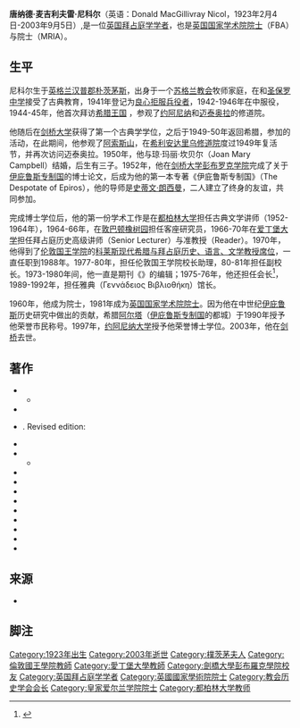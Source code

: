 {{Refimprove|time=2021-03-25T04:12:10+00:00}}
{{Infobox person
| name          = 唐纳德·麦吉利夫雷·尼科尔<br/>Donald MacGillivray Nicol
| birth_date    = 1923年2月4日
| birth_place   = [[英格兰|英格兰]][[漢普郡|汉普郡]][[朴茨茅斯|朴茨茅斯]]
| death_date    = 2003年9月5日（80岁）
| death_place   = 英格兰剑桥郡[[劍橋|剑桥]]
| nationality   = [[英国|英国]]
| education     = {{link-en|国王爱德华八世学校 (谢菲尔德)|King Edward VII School (Sheffield)|国王爱德华八世学校}} <br /> [[伦敦圣保罗中学|圣保罗中学]]
| occupation    = [[拜占庭學|拜占庭学学者]]
}}

'''唐纳德·麦吉利夫雷·尼科尔'''（英语：Donald MacGillivray Nicol，1923年2月4日-2003年9月5日）,是一位[[英国|英国]][[拜占庭學|拜占庭学学者]]，也是[[英國國家學術院|英国国家学术院院士]]（FBA）与{{link-en|皇家爱尔兰学院|Royal Irish Academy}}院士（MRIA）。

== 生平 ==
尼科尔生于[[英格兰|英格兰]][[漢普郡|汉普郡]][[朴茨茅斯|朴茨茅斯]]，出身于一个[[蘇格蘭教會|苏格兰教会]]牧师家庭，在{{link-en|国王爱德华八世学校 (谢菲尔德)|King Edward VII School (Sheffield)|国王爱德华八世学校}}和[[伦敦圣保罗中学|圣保罗中学]]接受了古典教育，1941年登记为[[良心拒服兵役者|良心拒服兵役者]]，1942-1946年在{{link-en|伙伴救援单位|Friends' Ambulance Unit}}中服役，1944-45年，他首次拜访[[希臘王國|希腊王国]] ，参观了[[约阿尼纳|约阿尼纳]]和[[迈泰奥拉|迈泰奥拉]]的修道院。

他随后在[[剑桥大学|剑桥大学]]获得了第一个古典学学位，之后于1949-50年返回希腊，参加{{link-en|雅典英国学会|British School at Athens}}的活动，在此期间，他参观了[[阿索斯山|阿索斯山]]，在[[希利安达里乌修道院|希利安达里乌修道院]]度过1949年复活节，并再次访问迈泰奥拉。1950年，他与琼·玛丽·坎贝尔（Joan Mary Campbell）结婚，后生有三子。1952年，他在[[剑桥大学彭布罗克学院|剑桥大学彭布罗克学院]]完成了关于[[伊庇魯斯專制國|伊庇鲁斯专制国]]的博士论文，后成为他的第一本专著《伊庇鲁斯专制国》（The Despotate of Epiros），他的导师是[[史蒂文·朗西曼|史蒂文·朗西曼]]，二人建立了终身的友谊，共同参加{{link-en|伦敦雅典娜俱乐部|Athenaeum Club, London}}。

完成博士学位后，他的第一份学术工作是在[[都柏林大学_(爱尔兰国立大学)|都柏林大学]]担任古典文学讲师（1952-1964年），1964-66年，在[[敦巴頓橡樹園|敦巴顿橡树园]]担任客座研究员，1966-70年在[[爱丁堡大学|爱丁堡大学]]担任拜占庭历史高级讲师（Senior Lecturer）与准教授（Reader）。1970年，他得到了[[伦敦国王学院|伦敦国王学院]]的[[科莱斯现代希腊与拜占庭历史、语言、文学教授席位|科莱斯现代希腊与拜占庭历史、语言、文学教授席位]]，一直任职到1988年。1977-80年，担任伦敦国王学院校长助理，80-81年担任副校长。1973-1980年间，他一直是期刊《{{link-en|拜占庭与现代希腊研究|Byzantine and Modern Greek Studies}}》的编辑；1975-76年，他还担任{{Link-en|教会历史学会|Ecclesiastical History Society}}会长<ref>{{Cite web |url=https://www.history.ac.uk/ehsoc/about/past-ehs-presidents |title=Past Presidents - Ecclesiastical History Society |access-date=2021-03-18 |archive-date=2018-06-26 |archive-url=https://web.archive.org/web/20180626030654/https://www.history.ac.uk/ehsoc/about/past-ehs-presidents |dead-url=no }}</ref>，1989-1992年，担任雅典{{Link-en|根纳迪乌斯图书馆|Gennadius Library}}（Γεννάδειος Βιβλιοθήκη）馆长。

1960年，他成为{{link-en|皇家爱尔兰学院|Royal Irish Academy}}院士，1981年成为[[英國國家學術院|英国国家学术院院士]]。因为他在中世纪[[伊庇鲁斯地区|伊庇鲁斯]]历史研究中做出的贡献，希腊[[阿尔塔_(希腊)|阿尔塔]]（[[伊庇魯斯專制國|伊庇鲁斯专制国]]的都城）于1990年授予他荣誉市民称号。1997年，[[约阿尼纳大学|约阿尼纳大学]]授予他荣誉博士学位。2003年，他在[[劍橋|剑桥]]去世。

==著作==
* {{Cite book|last=Nicol|first=Donald M.|year=1957|title=The Despotate of Epiros|edition=1.|location=Oxford|publisher=Blackwell|url=https://books.google.com/books?id=TURoAAAAMAAJ}}
** {{Cite book|last=Nicol|first=Donald M.|year=1984|orig-year=1957|title=The Despotate of Epiros 1267-1479: A Contribution to the History of Greece in the Middle Ages|edition=2. expanded|publisher=Cambridge University Press|isbn=9780521261906|url=https://books.google.com/books?id=XIj0FfKto9AC|access-date=2021-03-18|archive-date=2016-06-10|archive-url=https://web.archive.org/web/20160610200741/https://books.google.com/books?id=XIj0FfKto9AC|dead-url=no}}
* {{citation | title=Byzantium: its ecclesiastical history and relations with the western world. Collected studies | publisher=Variorum Reprints | location=London | year= 1972 | isbn=0-902089-35-8}}
* {{citation | title=Meteora: the rock monasteries of Thessaly | publisher=Chapman & Hall | location=London | year=1963}}. Revised edition:  {{citation | title=Meteora: the rock monasteries of Thessaly | publisher=Variorum Reprints | location=London | year=1975 | isbn=0-902089-73-0}}
* {{citation | title=The Byzantine Family of Kantakouzenos (Cantacuzenus), ca 1100–1460: a genealogical and prosopographical study | publisher=[[Dumbarton_Oaks|Dumbarton Oaks]] | location=Washington DC |year= 1968}}
* {{Cite book|last=Nicol|first=Donald M.|year=1972|title=The Last Centuries of Byzantium, 1261-1453|edition=1.|location=London|publisher=Rupert Hart-Davis|isbn=9780246105592|url=https://books.google.com/books?id=Dl5oAAAAMAAJ|access-date=2021-03-18|archive-date=2021-05-15|archive-url=https://web.archive.org/web/20210515042933/https://books.google.com/books?id=Dl5oAAAAMAAJ|dead-url=no}}
** {{Cite book|last=Nicol|first=Donald M.|year=1993|orig-year=1972|title=The Last Centuries of Byzantium, 1261-1453|edition=2.|publisher=Cambridge University Press|isbn=9780521439916|url=https://books.google.com/books?id=y2d6OHLqwEsC|access-date=2021-03-18|archive-date=2019-03-30|archive-url=https://web.archive.org/web/20190330024905/https://books.google.com/books?id=y2d6OHLqwEsC|dead-url=no}}
* {{citation | title=End of the Byzantine Empire | publisher= Hodder Arnold | year=1979 | isbn=0-7131-6250-3}}
* {{citation | title=Church and Society in the Last Centuries of Byzantium (The Birkbeck Lectures in Ecclesiastical History 1977) | publisher= Cambridge University Press | year=1979 | isbn= 0-521-07167-4}}
* {{citation | title=Byzantium and Venice: A Study in Diplomatic and Cultural Relations | publisher=Cambridge University Press | year=1988 | isbn= 978-0-521-34157-8}}
* {{citation | title=Joannes Gennadios, the man. A biographical sketch |  publisher= American School of Classical Studies at Athens | year=1990}}
* {{citation | title=A biographical dictionary of the Byzantine empire | publisher=Seaby | location= London | year= 1991 | isbn=1-85264-048-0}}
* {{citation | title=The Immortal Emperor: the life and legend of Constantine Palaiologos, last Emperor of the Romans | publisher= Cambridge University Press | year=1991 | isbn=0-521-89409-3}}
* {{citation | title=The Byzantine lady: ten portraits, 1250–1500 | publisher=Cambridge University Press | year=1996 | isbn=978-0-521-57623-9 | url=https://books.google.com/books?id=vHqNA10-BlAC | accessdate=2021-03-18 | archive-date=2014-01-01 | archive-url=https://web.archive.org/web/20140101051859/http://books.google.com/books?id=vHqNA10-BlAC | dead-url=no }}
* {{citation | title=The Reluctant Emperor: A Biography of John Cantacuzene, Byzantine Emperor and Monk, C. 1295–1383 | publisher=Cambridge University Press | year=1996 | isbn=978-0-521-52201-4 | url=https://books.google.com/books?id=7bXGTfK_ogAC | accessdate=2021-03-18 | archive-date=2020-01-24 | archive-url=https://web.archive.org/web/20200124235419/https://books.google.com/books?id=7bXGTfK_ogAC | dead-url=no }}
*{{citation | title=Theodore Spandounes: ''On the origin of the Ottoman emperors'' | editor-first=Donald M. | editor-last=Nicol | publisher=Cambridge University Press | year=1997 | isbn=0-521-58510-4 | url=https://books.google.com/books?id=OEvWBG6Ct3YC | accessdate=2021-03-18 | archive-date=2021-05-15 | archive-url=https://web.archive.org/web/20210515042936/https://books.google.com/books?id=OEvWBG6Ct3YC | dead-url=no }}

==来源==
* {{citation | first=Anthony | last=Bryer | title=Professor Donald Nicol (Obituary) | newspaper=The Independent | date=3 October 2003 | url=https://www.independent.co.uk/news/obituaries/professor-donald-nicol-755469.html | accessdate=2021-03-18 | archive-date=2011-09-27 | archive-url=https://web.archive.org/web/20110927032249/http://www.independent.co.uk/news/obituaries/professor-donald-nicol-755469.html | dead-url=yes }}

==脚注==
<references />

{{Authority control}}
{{DEFAULTSORT:Nicol, Donald Macgillivray}}
[[Category:1923年出生|Category:1923年出生]]
[[Category:2003年逝世|Category:2003年逝世]]
[[Category:樸茨茅夫人|Category:樸茨茅夫人]]
[[Category:倫敦國王學院教師|Category:倫敦國王學院教師]]
[[Category:愛丁堡大學教師|Category:愛丁堡大學教師]]
[[Category:劍橋大學彭布羅克學院校友|Category:劍橋大學彭布羅克學院校友]]
[[Category:英国拜占庭学学者|Category:英国拜占庭学学者]]
[[Category:英國國家學術院院士|Category:英國國家學術院院士]]
[[Category:教会历史学会会长|Category:教会历史学会会长]]
[[Category:皇家爱尔兰学院院士|Category:皇家爱尔兰学院院士]]
[[Category:都柏林大学教师|Category:都柏林大学教师]]